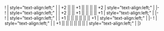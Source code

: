 {{Ship/EquipmentBonuses}}
! {{RedGunLight}}{{EquipmentLink|120mm/50 Twin Gun Mount Kai A.mod.1937}}
| style="text-align:left;" | 
| +2 || || +1 || || || || +2
| style="text-align:left;" | 
|-
! {{RedGunLight}}{{EquipmentLink|120mm/50 Twin Gun Mount mod.1936}}
| style="text-align:left;" | 
| +2 || || +1 || || || || +1
| style="text-align:left;" | 
|-
! {{RedGunLight}}{{EquipmentLink|120mm/50 Twin Gun Mount}}
| style="text-align:left;" | 
| +1 || || || || || || +1
| style="text-align:left;" | 
|-
! {{GreenGunDP}}{{EquipmentLink|5inch Single Gun Mount Mk.30 Kai + GFCS Mk.37}}
| style="text-align:left;" | 
| +1 || || || || || || 
| style="text-align:left;" | 
|}